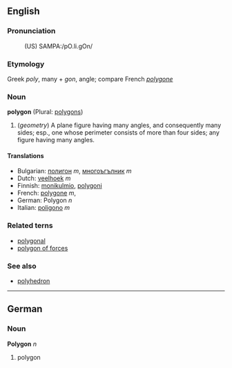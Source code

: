 ==English==
===Pronunciation===
:(US) SAMPA:/pO.li.gOn/

===Etymology===
Greek ''poly'', many + ''gon'', angle; compare French ''[[polygone]]''

===Noun===
'''polygon''' (Plural: [[polygons]])

#(''geometry'') A plane figure having many angles, and consequently many sides; esp., one whose perimeter consists of more than four sides; any figure having many angles.

====Translations====
*Bulgarian: [[полигон]] ''m'', [[многоъгълник]] ''m''
*Dutch: [[veelhoek]] ''m''
*Finnish: [[monikulmio]], [[polygoni]]
*French: [[polygone]] ''m'', 
*German: Polygon ''n''
*Italian: [[poligono]] ''m''

===Related terns===
*[[polygonal]]
*[[polygon of forces]]

===See also===
*[[polyhedron]]

----
==German==
===Noun===
'''Polygon''' ''n''

#polygon